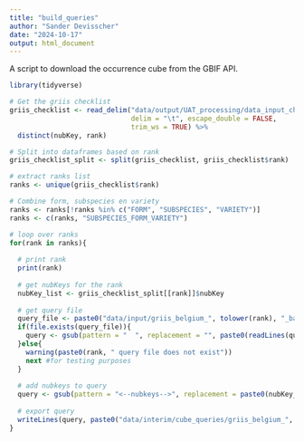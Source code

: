 ```yaml
---
title: "build_queries"
author: "Sander Devisscher"
date: "2024-10-17"
output: html_document
---
```


A script to download the occurrence cube from the GBIF API.

```r
library(tidyverse)
```

```r
# Get the griis checklist
griis_checklist <- read_delim("data/output/UAT_processing/data_input_checklist_indicators.tsv", 
                              delim = "\t", escape_double = FALSE, 
                              trim_ws = TRUE) %>% 
  distinct(nubKey, rank)

# Split into dataframes based on rank
griis_checklist_split <- split(griis_checklist, griis_checklist$rank)
```

```r
# extract ranks list
ranks <- unique(griis_checklist$rank)

# Combine form, subspecies en variety
ranks <- ranks[!ranks %in% c("FORM", "SUBSPECIES", "VARIETY")]
ranks <- c(ranks, "SUBSPECIES_FORM_VARIETY")

# loop over ranks
for(rank in ranks){
  
  # print rank
  print(rank)
  
  # get nubKeys for the rank
  nubKey_list <- griis_checklist_split[[rank]]$nubKey
  
  # get query file
  query_file <- paste0("data/input/griis_belgium_", tolower(rank), "_base.txt")
  if(file.exists(query_file)){
    query <- gsub(pattern = "  ", replacement = "", paste0(readLines(query_file), collapse = " "))
  }else{
    warning(paste0(rank, " query file does not exist"))
    next #for testing purposes
  }
  
  # add nubkeys to query
  query <- gsub(pattern = "<--nubkeys-->", replacement = paste0(nubKey_list, " ", collapse = ","), query)
  
  # export query
  writeLines(query, paste0("data/interim/cube_queries/griis_belgium_", tolower(rank), "_query.txt"))
}
```

